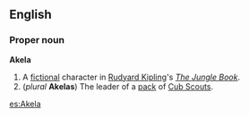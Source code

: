 ==English==
===Proper noun===
'''Akela'''

#A [[fictional]] character in [[w:Rudyard Kipling|Rudyard Kipling]]'s ''[[w:The Jungle Book|The Jungle Book]]''.
#(''plural'' '''Akelas''') The leader of a [[pack]] of [[Cub Scout]]s.

[[es:Akela]]